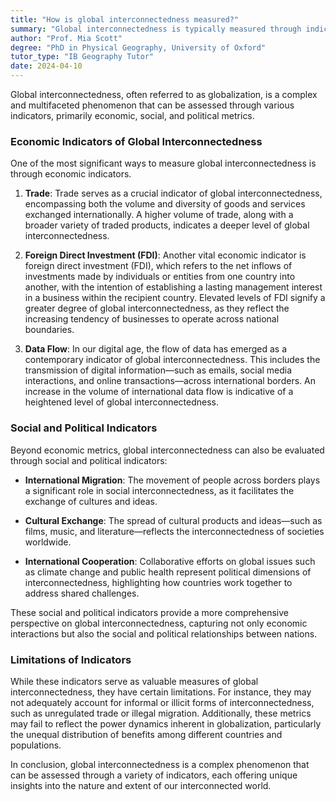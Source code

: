 ```yaml
---
title: "How is global interconnectedness measured?"
summary: "Global interconnectedness is typically measured through indicators such as trade, foreign direct investment, and data flow."
author: "Prof. Mia Scott"
degree: "PhD in Physical Geography, University of Oxford"
tutor_type: "IB Geography Tutor"
date: 2024-04-10
---
```


Global interconnectedness, often referred to as globalization, is a complex and multifaceted phenomenon that can be assessed through various indicators, primarily economic, social, and political metrics. 

### Economic Indicators of Global Interconnectedness

One of the most significant ways to measure global interconnectedness is through economic indicators. 

1. **Trade**: Trade serves as a crucial indicator of global interconnectedness, encompassing both the volume and diversity of goods and services exchanged internationally. A higher volume of trade, along with a broader variety of traded products, indicates a deeper level of global interconnectedness.

2. **Foreign Direct Investment (FDI)**: Another vital economic indicator is foreign direct investment (FDI), which refers to the net inflows of investments made by individuals or entities from one country into another, with the intention of establishing a lasting management interest in a business within the recipient country. Elevated levels of FDI signify a greater degree of global interconnectedness, as they reflect the increasing tendency of businesses to operate across national boundaries.

3. **Data Flow**: In our digital age, the flow of data has emerged as a contemporary indicator of global interconnectedness. This includes the transmission of digital information—such as emails, social media interactions, and online transactions—across international borders. An increase in the volume of international data flow is indicative of a heightened level of global interconnectedness.

### Social and Political Indicators

Beyond economic metrics, global interconnectedness can also be evaluated through social and political indicators:

- **International Migration**: The movement of people across borders plays a significant role in social interconnectedness, as it facilitates the exchange of cultures and ideas.

- **Cultural Exchange**: The spread of cultural products and ideas—such as films, music, and literature—reflects the interconnectedness of societies worldwide.

- **International Cooperation**: Collaborative efforts on global issues such as climate change and public health represent political dimensions of interconnectedness, highlighting how countries work together to address shared challenges.

These social and political indicators provide a more comprehensive perspective on global interconnectedness, capturing not only economic interactions but also the social and political relationships between nations.

### Limitations of Indicators

While these indicators serve as valuable measures of global interconnectedness, they have certain limitations. For instance, they may not adequately account for informal or illicit forms of interconnectedness, such as unregulated trade or illegal migration. Additionally, these metrics may fail to reflect the power dynamics inherent in globalization, particularly the unequal distribution of benefits among different countries and populations.

In conclusion, global interconnectedness is a complex phenomenon that can be assessed through a variety of indicators, each offering unique insights into the nature and extent of our interconnected world.
    